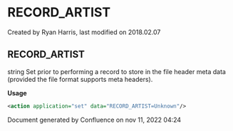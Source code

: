 
# RECORD_ARTIST 

 Created by  Ryan Harris, last modified on 2018.02.07

## RECORD_ARTIST

string Set prior to performing a record to store in the file header meta data (provided the file format supports meta headers).

**Usage**

```xml
<action application="set" data="RECORD_ARTIST=Unknown"/>
```

Document generated by Confluence on nov 11, 2022 04:24
